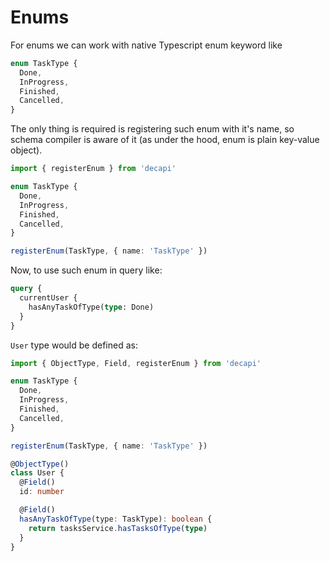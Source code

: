 # Enums

For enums we can work with native Typescript enum keyword like

```ts
enum TaskType {
  Done,
  InProgress,
  Finished,
  Cancelled,
}
```

The only thing is required is registering such enum with it's name, so schema compiler is aware of it (as under the hood, enum is plain key-value object).

```ts
import { registerEnum } from 'decapi'

enum TaskType {
  Done,
  InProgress,
  Finished,
  Cancelled,
}

registerEnum(TaskType, { name: 'TaskType' })
```

Now, to use such enum in query like:

```graphql
query {
  currentUser {
    hasAnyTaskOfType(type: Done)
  }
}
```

`User` type would be defined as:

```ts
import { ObjectType, Field, registerEnum } from 'decapi'

enum TaskType {
  Done,
  InProgress,
  Finished,
  Cancelled,
}

registerEnum(TaskType, { name: 'TaskType' })

@ObjectType()
class User {
  @Field()
  id: number

  @Field()
  hasAnyTaskOfType(type: TaskType): boolean {
    return tasksService.hasTasksOfType(type)
  }
}
```
